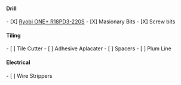 ==== Drill ====
- [X] [[https://www.bauhaus.es/taladros-y-atornilladores-a-bateria/ryobi-one-taladro-atornillador-percutor-de-bateria-r18pd3-220s/p/25733293|Ryobi ONE+ R18PD3-220S]]
- [X] Masionary Bits
- [X] Screw bits

==== Tiling ====

- [ ] Tile Cutter
- [ ] Adhesive Aplacater
- [ ] Spacers
- [ ] Plum Line

==== Electrical ====

- [ ] Wire Strippers
